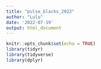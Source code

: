 ```yaml
---
title: "pulse_blacks_2022"
author: "Lulu"
date: '2022-07-19'
output: html_document
---
```


```r
knitr::opts_chunk$set(echo = TRUE)
library(tidyr)
library(tidyverse)
library(dplyr)
```

